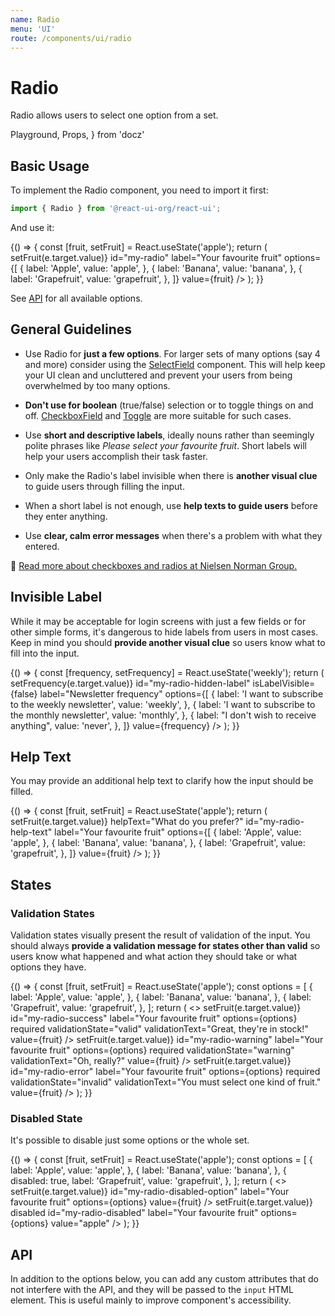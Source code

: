 ```yaml
---
name: Radio
menu: 'UI'
route: /components/ui/radio
---
```


# Radio

Radio allows users to select one option from a set.

  Playground,
  Props,
} from 'docz'

## Basic Usage

To implement the Radio component, you need to import it first:

```js
import { Radio } from '@react-ui-org/react-ui';
```

And use it:

<Playground>
  {() => {
    const [fruit, setFruit] = React.useState('apple');
    return (
      <Radio
        changeHandler={(e) => setFruit(e.target.value)}
        id="my-radio"
        label="Your favourite fruit"
        options={[
          {
            label: 'Apple',
            value: 'apple',
          },
          {
            label: 'Banana',
            value: 'banana',
          },
          {
            label: 'Grapefruit',
            value: 'grapefruit',
          },
        ]}
        value={fruit}
      />
    );
  }}
</Playground>

See [API](#api) for all available options.

## General Guidelines

- Use Radio for **just a few options**. For larger sets of many options (say 4
  and more) consider using the [SelectField](/components/ui/select-field)
  component. This will help keep your UI clean and uncluttered and prevent your
  users from being overwhelmed by too many options.

- **Don't use for boolean** (true/false) selection or to toggle things on and
  off. [CheckboxField](/components/ui/checkbox-field) and
  [Toggle](/components/ui/toggle) are more suitable for such cases.

- Use **short and descriptive labels**, ideally nouns rather than seemingly
  polite phrases like _Please select your favourite fruit_. Short labels will
  help your users accomplish their task faster.

- Only make the Radio's label invisible when there is **another visual
  clue** to guide users through filling the input.

- When a short label is not enough, use **help texts to guide users** before
  they enter anything.

- Use **clear, calm error messages** when there's a problem with what they
  entered.

📖 [Read more about checkboxes and radios at Nielsen Norman Group.](https://www.nngroup.com/articles/checkboxes-vs-radio-buttons/)

## Invisible Label

While it may be acceptable for login screens with just a few fields or for other
simple forms, it's dangerous to hide labels from users in most cases. Keep in
mind you should **provide another visual clue** so users know what to fill into
the input.

<Playground>
  {() => {
    const [frequency, setFrequency] = React.useState('weekly');
    return (
      <Radio
        changeHandler={(e) => setFrequency(e.target.value)}
        id="my-radio-hidden-label"
        isLabelVisible={false}
        label="Newsletter frequency"
        options={[
          {
            label: 'I want to subscribe to the weekly newsletter',
            value: 'weekly',
          },
          {
            label: 'I want to subscribe to the monthly newsletter',
            value: 'monthly',
          },
          {
            label: "I don't wish to receive anything",
            value: 'never',
          },
        ]}
        value={frequency}
      />
    );
  }}
</Playground>

## Help Text

You may provide an additional help text to clarify how the input should be
filled.

<Playground>
  {() => {
    const [fruit, setFruit] = React.useState('apple');
    return (
      <Radio
        changeHandler={(e) => setFruit(e.target.value)}
        helpText="What do you prefer?"
        id="my-radio-help-text"
        label="Your favourite fruit"
        options={[
          {
            label: 'Apple',
            value: 'apple',
          },
          {
            label: 'Banana',
            value: 'banana',
          },
          {
            label: 'Grapefruit',
            value: 'grapefruit',
          },
        ]}
        value={fruit}
      />
    );
  }}
</Playground>

## States

### Validation States

Validation states visually present the result of validation of the input. You
should always **provide a validation message for states other than valid** so
users know what happened and what action they should take or what options they
have.

<Playground>
  {() => {
    const [fruit, setFruit] = React.useState('apple');
    const options = [
      {
        label: 'Apple',
        value: 'apple',
      },
      {
        label: 'Banana',
        value: 'banana',
      },
      {
        label: 'Grapefruit',
        value: 'grapefruit',
      },
    ];
    return (
      <>
        <Radio
          changeHandler={(e) => setFruit(e.target.value)}
          id="my-radio-success"
          label="Your favourite fruit"
          options={options}
          required
          validationState="valid"
          validationText="Great, they're in stock!"
          value={fruit}
        />
        <Radio
          changeHandler={(e) => setFruit(e.target.value)}
          id="my-radio-warning"
          label="Your favourite fruit"
          options={options}
          required
          validationState="warning"
          validationText="Oh, really?"
          value={fruit}
        />
        <Radio
          changeHandler={(e) => setFruit(e.target.value)}
          id="my-radio-error"
          label="Your favourite fruit"
          options={options}
          required
          validationState="invalid"
          validationText="You must select one kind of fruit."
          value={fruit}
        />
      </>
    );
  }}
</Playground>

### Disabled State

It's possible to disable just some options or the whole set.

<Playground>
  {() => {
    const [fruit, setFruit] = React.useState('apple');
    const options = [
      {
        label: 'Apple',
        value: 'apple',
      },
      {
        label: 'Banana',
        value: 'banana',
      },
      {
        disabled: true,
        label: 'Grapefruit',
        value: 'grapefruit',
      },
    ];
    return (
      <>
        <Radio
          changeHandler={(e) => setFruit(e.target.value)}
          id="my-radio-disabled-option"
          label="Your favourite fruit"
          options={options}
          value={fruit}
        />
        <Radio
          changeHandler={(e) => setFruit(e.target.value)}
          disabled
          id="my-radio-disabled"
          label="Your favourite fruit"
          options={options}
          value="apple"
        />
      </>
    );
  }}
</Playground>

## API

In addition to the options below, you can add any custom attributes that do not
interfere with the API, and they will be passed to the `input` HTML element.
This is useful mainly to improve component's accessibility.

<Props table of={Radio} />
